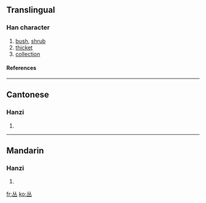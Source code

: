 {{see|从}}
<!--{{see|叢}} may be replaced by zh-forms -->
==Translingual==

===Han character===
{{Han char|rad=一|as=04|sn=5|four=|canj=人人一 (OOM)}}

# [[bush]], [[shrub]]
# [[thicket]]
# [[collection]]

====References====
{{Han ref|kx=0078.021|hdz=10017.030|uh=4E1B|ud=19995}}

----

==Cantonese==

===Hanzi===
{{yue-hanzi|jyut=|y=chung4}}

# {{defn|Cantonese}}

----

==Mandarin==

===Hanzi===
{{cmn-hanzi|tra=叢|pin=[[cóng]] (cong2)|wg=ts'ung<sup>2</sup>}}

# {{defn|Mandarin}}




[[fr:丛]]
[[ko:丛]]